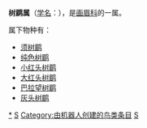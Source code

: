 {{Automatic Taxobox
| taxon = Malacopteron
| authority = {{link-en|托马斯·坎贝尔·艾顿|Thomas Campbell Eyton|Eyton}}, 1839
| image = MELODIOUS BABBLER.jpg
| image_caption = ''Malacopteron palawanense''
| subdivision_ranks = [[物种|种]]
| subdivision = 见正文
}}

'''树鹛属'''（[[学名|学名]]：{{lang|la|''Malacopteron''}}），是[[画眉科|画眉科]]的一属。

属下物种有：
* [[须树鹛|须树鹛]] {{lang|la|''Malacopteron magnirostre''}}
* [[纯色树鹛|纯色树鹛]] {{lang|la|''Malacopteron affine''}}
* [[小红头树鹛|小红头树鹛]] {{lang|la|''Malacopteron cinereum''}}
* [[大红头树鹛|大红头树鹛]] {{lang|la|''Malacopteron magnum''}}
* [[巴拉望树鹛|巴拉望树鹛]] {{lang|la|''Malacopteron palawanense''}}
* [[灰头树鹛|灰头树鹛]] {{lang|la|''Malacopteron albogulare''}}
{{Taxonbar}}
[[Category:树鹛属|*]]
[[Category:画眉科|S]]
[[Category:由机器人创建的鸟类条目|Category:由机器人创建的鸟类条目]]
[[Category:_1839年描述的分类群|S]]